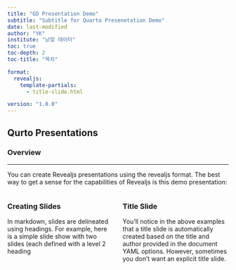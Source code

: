 ```yaml
---
title: "GD Presentation Demo"
subtitle: "Subtitle for Quarto Presenetation Demo" 
date: last-modified
author: "YK"
institute: "낟알 데이터"
toc: true
toc-depth: 2
toc-title: "목차"

format:
  revealjs:
    template-partials:
      - title-slide.html

version: "1.0.0"
---
```


## Qurto Presentations

### Overview
<hr border=1 solid color="gray">
You can create Revealjs presentations using the revealjs format. The best way to get a sense for the capabilities of Revealjs is this demo presentation:

:::: {.columns}

::: {.column width="50%"}
### Creating Slides

In markdown, slides are delineated using headings. For example, here is a simple slide show with two slides (each defined with a level 2 heading

:::

::: {.column width="50%"}
### Title Slide

You’ll notice in the above examples that a title slide is automatically created based on the title and author provided in the document YAML options. However, sometimes you don’t want an explicit title slide.
:::

::::